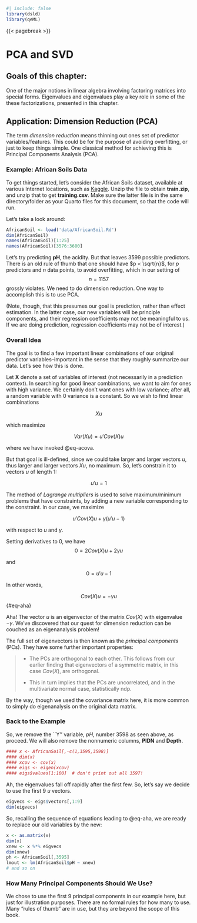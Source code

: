 
```r
#| include: false
library(dsld)
library(qeML)
```

{{< pagebreak >}}

# PCA and SVD

::: {.callout-note}

## Goals of this chapter:

One of the major notions in linear algebra involving factoring matrices
into special forms. Eigenvalues and eigenvalues play a key role in some
of the these factorizations, presented in this chapter.

:::

## Application: Dimension Reduction (PCA)

The term *dimension reduction* means thinning out ones set of predictor
variables/features. This could be for the purpose of avoiding
overfitting, or just to keep things simple. One classical method for
achieving this is Principal Components Analysis (PCA).

### Example: African Soils Data

To get things started, let's consider the African Soils dataset,
available at various Internet locations, such as
[Kaggle](https://www.kaggle.com/c/afsis-soil-properties). Unzip the file
to obtain **train.zip**, and unzip that to get **training.csv**. Make
sure the latter file is in the same directory/folder as your Quarto
files for this document, so that the code will run.

Let's take a look around:

```r
AfricanSoil <- load('data/AfricanSoil.Rd')
dim(AfricanSoil)
names(AfricanSoil)[1:25]
names(AfricanSoil)[3576:3600]
```

Let's try predicting **pH**, the acidity. But that leaves 3599 possible
predictors. There is an old rule of thumb that one should have 
$p < \sqrt{n}$, for $p$ predictors and $n$ data points,
to avoid overfitting, which in our setting of $$n = 1157$$
grossly violates.  We need to do dimension reduction. One way to
accomplish this is to use PCA. 

(Note, though, that this presumes our goal is prediction, rather than
effect estimation. In the latter case, our new variables will be
principle components, and their regression coefficients may not be
meaningful to us. If we are doing prediction, regression coefficients
may not be of interest.)

### Overall Idea 

The goal is to find a few important linear combinations of our original
predictor variables--important in the sense that they roughly summarize
our data.  Let's see how this is done.

Let **X** denote a set of variables of interest (not necessarily in a
prediction context).
In searching for good linear combinations, we want to aim for ones with
high variance. We certainly don't want ones with low variance; after
all, a random variable with 0 variance is a constant.  So we wish to
find linear combinations 

$$
Xu
$$

which maximize 

$$
Var(Xu) = u' Cov(X) u
$$

where we have invoked @eq-acova.

But that goal is ill-defined, since we could take larger and larger
vectors $u$, thus larger and larger vectors $Xu$, no maximum.  So, let's
constrain it to vectors $u$ of length 1:

$$
u'u = 1
$$

The method of *Lagrange multipliers* is used to solve maximum/minimum
problems that have constraints, by adding a new variable corresponding
to the constraint. In our case, we maximize

$$
u'Cov(X)u + \gamma (u'u - 1)
$$

with respect to $u$ and $\gamma$.

Setting derivatives to 0, we have
$$
0 = 
2 Cov(X) u + 2 \gamma u
$$

and

$$
0 = u'u - 1
$$

In other words,

$$
Cov(X) u = -\gamma u
$${#eq-aha}

Aha! The vector $u$ is an eigenvector of the matrix $Cov(X)$ with
eigenvalue $-\gamma$.  We've discovered that our quest for dimension
reduction can be couched as an eigenanalysis problem!

The full set of eigenvectors is then known as the *principal
components* (PCs). They have some further important properties:

<blockquote>

* The PCs are orthogonal to each other. This follows from our earlier
  finding that eigenvectors of a symmetric matrix, in this case
  $Cov(X)$, are orthogonal.

* This in turn implies that the PCs are uncorrelated, and in the
  multivariate normal case, statistically ndp.

</blockquote>

By the way, though we used the covariance matrix here, it is more common
to simply do eigenanalysis on the original data matrix.

### Back to the Example

So, we remove the ``Y'' variable, $pH$, number 3598 as seen above, as
proceed. We will also remove the nonnumeric columns,
**PIDN** and **Depth**.

```r
#### x <- AfricanSoil[,-c(1,3595,3598)]
#### dim(x)
#### xcov <- cov(x)
#### eigs <- eigen(xcov)
#### eigs$values[1:100]  # don't print out all 3597!
```

Ah, the eigenvalues fall off rapidly after the first few. So, let's say
we decide to use the first 9 $u$ vectors.  

```r
eigvecs <- eigs$vectors[,1:9]
dim(eigvecs)
```

So, recalling the sequence of equations leading to @eq-aha, we are ready
to replace our old variables by the new:

```r
x <- as.matrix(x)
dim(x)
xnew <- x %*% eigvecs
dim(xnew)  
ph <- AfricanSoil[,3595]
lmout <- lm(AfricanSoil$pH ~ xnew)
# and so on
```

### How Many Principal Components Should We Use?

We chose to use the first 9 principal components in our example here,
but just for illustration purposes.  There are no formal rules for how
many to use.  Many "rules of thumb" are in use, but they are beyond the
scope of this book.   

